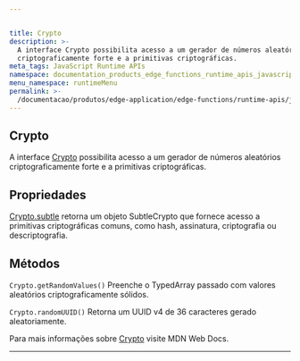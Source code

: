 ```yaml
---


title: Crypto
description: >-
  A interface Crypto possibilita acesso a um gerador de números aleatórios
  criptograficamente forte e a primitivas criptográficas.
meta_tags: JavaScript Runtime APIs
namespace: documentation_products_edge_functions_runtime_apis_javascript_crypto
menu_namespace: runtimeMenu
permalink: >-
  /documentacao/produtos/edge-application/edge-functions/runtime-apis/javascript/crypto/
---
```

## Crypto

A interface [Crypto](https://developer.mozilla.org/en-US/docs/Web/API/Crypto)&nbsp;possibilita acesso a um gerador de números aleatórios criptograficamente forte e a primitivas criptográficas.

## Propriedades

[Crypto.subtle](/pt-br/documentacao/produtos/edge-application/edge-functions/runtime-apis/javascript/subtle-crypto/) retorna um objeto SubtleCrypto que fornece acesso a primitivas criptográficas comuns, como hash, assinatura, criptografia ou descriptografia.

## Métodos

`Crypto.getRandomValues()` Preenche o TypedArray passado com valores aleatórios criptograficamente sólidos.

`Crypto.randomUUID()` Retorna um UUID v4 de 36 caracteres gerado aleatoriamente.

Para mais informações sobre [Crypto](https://developer.mozilla.org/en-US/docs/Web/API/Crypto) visite MDN Web Docs.





---

